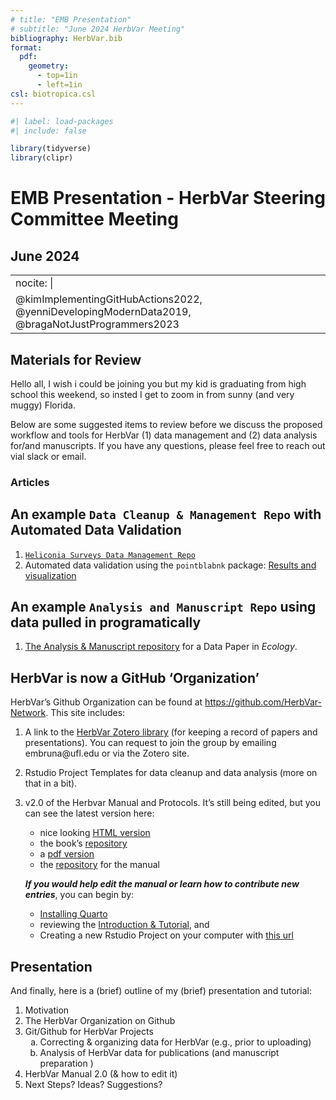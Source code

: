 ```yaml
---
# title: "EMB Presentation"
# subtitle: "June 2024 HerbVar Meeting"
bibliography: HerbVar.bib
format: 
  pdf:
    geometry: 
      - top=1in
      - left=1in
csl: biotropica.csl
---
```


```r
#| label: load-packages
#| include: false

library(tidyverse)
library(clipr)
```
<!-- add this? https://www.emilyriederer.com/post/data-valid-lightweight/ -->


# EMB Presentation - HerbVar Steering Committee Meeting
## June 2024 

---
nocite: |
    @kimImplementingGitHubActions2022, @yenniDevelopingModernData2019, @bragaNotJustProgrammers2023
---

## Materials for Review

Hello all, I wish i could be joining you but my kid is graduating from high school this weekend, so insted I get to zoom in from sunny (and very muggy) Florida. 

Below are some suggested items to review before we discuss the proposed workflow and tools for HerbVar (1) data management and (2) data analysis for/and manuscripts. If you have any questions, please feel free to reach out vial slack or email.  

### Articles  

::: {#refs}
:::

## An example `Data Cleanup & Management Repo` with Automated Data Validation

1. [`Heliconia Surveys Data Management Repo`](https://github.com/BrunaLab/HeliconiaSurveys)
2. Automated data validation using the `pointblabnk` package: [Results and visualization](https://brunalab.github.io/HeliconiaSurveys/survey_validation/survey_validation.html)

## An example `Analysis and Manuscript Repo` using data pulled in programatically

1. [The Analysis & Manuscript repository](https://github.com/BrunaLab/Bruna_etal_HeliconiaDataPaper) for a Data Paper in _Ecology_.

## HerbVar is now a GitHub 'Organization'

HerbVar's Github Organization can be found at [https://github.com/HerbVar-Network](https://github.com/HerbVar-Network). This site includes: 

1. A link to the [HerbVar Zotero library](https://www.zotero.org/groups/5539815/herbvar) (for keeping a record of papers and presentations). You can request to join the group by emailing embruna@ufl.edu or via the Zotero site.

2. Rstudio Project Templates for data cleanup and data analysis (more on that in a bit). 

3. v2.0 of the Herbvar Manual and Protocols. It's still being edited, but you can see the latest version here: 

    - nice looking [HTML version](https://herbvar-network.github.io/herbvar_manual/)
    - the book's [repository](https://github.com/HerbVar-Network/herbvar_manual)
    - a [pdf version](https://github.com/HerbVar-Network/herbvar_manual/blob/c16cb0533026ed18a834b3b5b25e52aa76436ff3/_book/HerbVar-Project-Manual---Field-Protocols.pdf) 
    - the [repository](https://github.com/HerbVar-Network/herbvar_manual) for the manual

    ***If you would help edit the manual or learn how to contribute new entries***, you can begin by:  
  
   - [Installing Quarto](https://quarto.org/docs/get-started/) 
   - reviewing the [Introduction & Tutorial](https://quarto.org/docs/get-started/hello/rstudio.html), and 
   - Creating a new Rstudio Project on your computer with [this url](https://github.com/HerbVar-Network/herbvar_manual.git) 


## Presentation 

And finally, here is a (brief) outline of my (brief) presentation and tutorial:

1. Motivation
2. The HerbVar Organization on Github 
3. Git/Github for HerbVar Projects
    a. Correcting & organizing data for HerbVar (e.g., prior to uploading)
    b. Analysis of HerbVar data for publications (and manuscript preparation ) 
4. HerbVar Manual 2.0 (& how to edit it)
5. Next Steps? Ideas? Suggestions?

